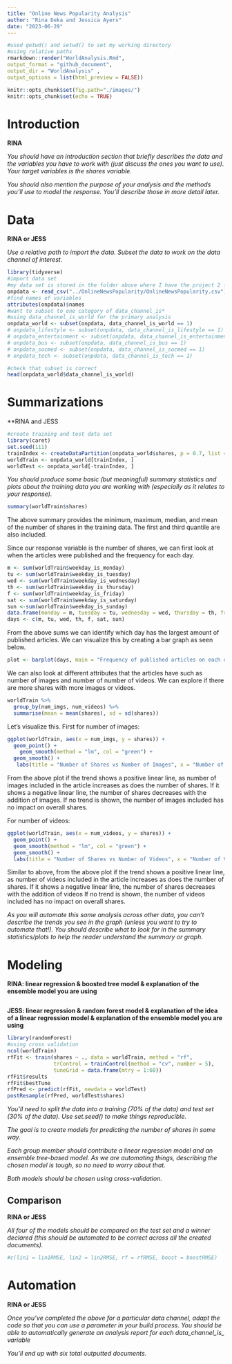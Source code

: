 ```yaml
---
title: "Online News Popularity Analysis"
author: "Rina Deka and Jessica Ayers"
date: "2023-06-29"
---
```


```r
#used getwd() and setwd() to set my working directory
#using relative paths
rmarkdown::render("WorldAnalysis.Rmd",
output_format = "github_document",  
output_dir = "WorldAnalysis" ,
output_options = list(html_preview = FALSE))
```

```r
knitr::opts_chunk$set(fig.path="./images/")
knitr::opts_chunk$set(echo = TRUE)
```


# Introduction

**RINA**


*You should have an introduction section that briefly describes the data and the variables you have to work with (just discuss the ones you want to use). Your target variables is the shares variable.*

*You should also mention the purpose of your analysis and the methods you’ll use to model the response. You’ll describe those in more detail later.*

# Data

**RINA or JESS**

*Use a relative path to import the data. Subset the data to work on the data channel of interest.*

```r
library(tidyverse)
#import data set
#my data set is stored in the folder above where I have the project 2 folder
onpdata <- read_csv("../OnlineNewsPopularity/OnlineNewsPopularity.csv")
#find names of variables
attributes(onpdata)$names
#want to subset to one category of data_channel_is*
#using data_channel_is_world for the primary analysis
onpdata_world <- subset(onpdata, data_channel_is_world == 1)
# onpdata_lifestyle <- subset(onpdata, data_channel_is_lifestyle == 1)
# onpdata_entertainment <- subset(onpdata, data_channel_is_entertainment == 1)
# onpdata_bus <- subset(onpdata, data_channel_is_bus == 1)
# onpdata_socmed <- subset(onpdata, data_channel_is_socmed == 1)
# onpdata_tech <- subset(onpdata, data_channel_is_tech == 1)

#check that subset is correct
head(onpdata_world$data_channel_is_world)
```

# Summarizations

**RINA and JESS

```r
#create training and test data set
library(caret)
set.seed(111)
trainIndex <- createDataPartition(onpdata_world$shares, p = 0.7, list = FALSE) 
worldTrain <- onpdata_world[trainIndex, ]
worldTest <- onpdata_world[-trainIndex, ]
```

*You should produce some basic (but meaningful) summary statistics and plots about the training data you are working with (especially as it relates to your response).*

```r
summary(worldTrain$shares)
```

The above summary provides the minimum, maximum, median, and mean of the number of shares in the training data. The first and third quantile are also included.

Since our response variable is the number of shares, we can first look at when the articles were published and the frequency for each day.

```r
m <- sum(worldTrain$weekday_is_monday)
tu <- sum(worldTrain$weekday_is_tuesday)
wed <- sum(worldTrain$weekday_is_wednesday)
th <- sum(worldTrain$weekday_is_thursday)
f <- sum(worldTrain$weekday_is_friday)
sat <- sum(worldTrain$weekday_is_saturday)
sun <-sum(worldTrain$weekday_is_sunday)
data.frame(monday = m, tuesday = tu, wednesday = wed, thursday = th, friday = f, saturday = sat, sunday = sun)
days <- c(m, tu, wed, th, f, sat, sun)
```

From the above sums we can identify which day has the largest amount of published articles. We can visualize this by creating a bar graph as seen below.

```r
plot <- barplot(days, main = "Frequency of published articles on each day", ylab = "Count", xlab = "Day",names.arg = c("Mon", "Tues", "Wed", "Thurs", "Fri", "Sat", "Sun"), col = "blue")
```

We can also look at different attributes that the articles have such as number of images and number of number of videos. We can explore if there are more shares with more images or videos.

```r
worldTrain %>%
  group_by(num_imgs, num_videos) %>%
  summarise(mean = mean(shares), sd = sd(shares))
```

Let's visualize this. First for number of images:

```r
ggplot(worldTrain, aes(x = num_imgs, y = shares)) +
  geom_point() +
    geom_smooth(method = "lm", col = "green") + 
  geom_smooth() + 
   labs(title = "Number of Shares vs Number of Images", x = "Number of Images", y = "Number of Shares")
```

From the above plot if the trend shows a positive linear line, as number of images included in the article increases as does the number of shares. If it shows a negative linear line, the number of shares decreases with the addition of images. If no trend is shown, the number of images included has no impact on overall shares. 

For number of videos:

```r
ggplot(worldTrain, aes(x = num_videos, y = shares)) +
  geom_point() + 
  geom_smooth(method = "lm", col = "green") + 
  geom_smooth() + 
  labs(title = "Number of Shares vs Number of Videos", x = "Number of Videos", y = "Number of Shares")
```

Similar to above, from the above plot if the trend shows a positive linear line, as number of videos included in the article increases as does the number of shares. If it shows a negative linear line, the number of shares decreases with the addition of videos If no trend is shown, the number of videos included has no impact on overall shares. 

*As you will automate this same analysis across other data, you can’t describe the trends you see in the graph (unless you want to try to automate that!). You should describe what to look for in the summary statistics/plots to help the reader understand the summary or graph.*

# Modeling

**RINA: linear regression & boosted tree model & explanation of the ensemble model you are using**

```r

```


**JESS: linear regression & random forest model & explanation of the idea of a linear regression model & explanation of the ensemble model you are using**

```r
library(randomForest)
#using cross validation
ncol(worldTrain)
rfFit <- train(shares ~ ., data = worldTrain, method = "rf", 
               trControl = trainControl(method = "cv", number = 5), 
               tuneGrid = data.frame(mtry = 1:60))
rfFit$results
rfFit$bestTune
rfPred <- predict(rfFit, newdata = worldTest)
postResample(rfPred, worldTest$shares)
```

*You’ll need to split the data into a training (70% of the data) and test set (30% of the data). Use set.seed() to make things reproducible.*

*The goal is to create models for predicting the number of shares in some way.*

*Each group member should contribute a linear regression model and an ensemble tree-based model. As we are automating things, describing the chosen model is tough, so no need to worry about that.*

*Both models should be chosen using cross-validation.*

## Comparison

**RINA or JESS**

*All four of the models should be compared on the test set and a winner declared (this should be automated to be correct across all the created documents).*

```r
#c(lin1 = lin1RMSE, lin2 = lin2RMSE, rf = rfRMSE, boost = boostRMSE)
```

# Automation

**RINA or JESS**

*Once you’ve completed the above for a particular data channel, adapt the code so that you can use a parameter in your build process. You should be able to automatically generate an analysis report for each data_channel_is_ variable* 

*You’ll end up with six total outputted documents.*

